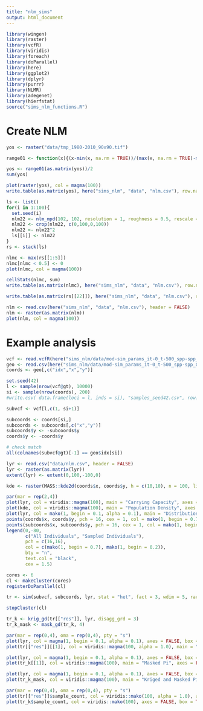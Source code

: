 ```yaml
---
title: "nlm_sims"
output: html_document
---
```


 
```r
library(wingen)
library(raster)
library(vcfR)
library(viridis)
library(foreach)
library(doParallel)
library(here)
library(ggplot2)
library(dplyr)
library(purrr)
library(NLMR)
library(adegenet)
library(hierfstat)
source("sims_nlm_functions.R")
```

# Create NLM

```r
yos <- raster("data/tmp_1980-2010_90x90.tif")

range01 <- function(x){(x-min(x, na.rm = TRUE))/(max(x, na.rm = TRUE)-min(x, na.rm = TRUE))}

yos <- range01(as.matrix(yos))/2
sum(yos)

plot(raster(yos), col = magma(100))
write.table(as.matrix(yos), here("sims_nlm", "data", "nlm.csv"), row.names = FALSE, col.names = FALSE, sep = ",")

```

```r
ls <- list()
for(i in 1:100){
  set.seed(i)
  nlm22 <- nlm_mpd(102, 102, resolution = 1, roughness = 0.5, rescale = TRUE, verbose = TRUE)
  nlm22 <- crop(nlm22, c(0,100,0,100))
  nlm22 <- nlm22^2
  ls[[i]] <- nlm22
}
rs <- stack(ls)

nlmc <- max(rs[[1:5]])
nlmc[nlmc < 0.5] <- 0
plot(nlmc, col = magma(100))

cellStats(nlmc, sum)
write.table(as.matrix(nlmc), here("sims_nlm", "data", "nlm.csv"), row.names = FALSE, col.names = FALSE, sep = ",")

write.table(as.matrix(rs[[22]]), here("sims_nlm", "data", "nlm.csv"), row.names = FALSE, col.names = FALSE, sep = ",")
```


```r
nlm <- read.csv(here("sims_nlm", "data", "nlm.csv"), header = FALSE)
nlm <- raster(as.matrix(nlm))
plot(nlm, col = magma(100))
```


# Example analysis
```r
vcf <- read.vcfR(here("sims_nlm/data/mod-sim_params_it-0_t-500_spp-spp_0.vcf"))
geo <- read.csv(here("sims_nlm/data/mod-sim_params_it-0_t-500_spp-spp_0.csv"))
coords <- geo[,c("idx","x","y")]

set.seed(42)
l <- sample(nrow(vcf@gt), 10000)
si <- sample(nrow(coords), 200)
#write.csv( data.frame(loci = l, inds = si), "samples_seed42.csv", row.names = FALSE)

subvcf <- vcf[l,c(1, si+1)]

subcoords <- coords[si,]
subcoords <- subcoords[,c("x","y")]
subcoords$y <- -subcoords$y
coords$y <- -coords$y

# check match
all(colnames(subvcf@gt)[-1] == geo$idx[si])

```

```r
lyr <- read.csv("data/nlm.csv", header = FALSE)
lyr <- raster(as.matrix(lyr))
extent(lyr) <- extent(0,100,-100,0)

kde <- raster(MASS::kde2d(coords$x, coords$y, h = c(10,10), n = 100, lims = c(0,100,-100,0)))

par(mar = rep(2,4))
plot(lyr, col = viridis::magma(100), main = "Carrying Capacity", axes = FALSE, box = FALSE)
plot(kde, col = viridis::magma(100), main = "Population Density", axes = FALSE, box = FALSE)
plot(lyr, col = mako(1, begin = 0.1, alpha = 0.1), main = "Distribution of Individuals", axes = FALSE, box = FALSE, zlim = c(0.01,1), legend = FALSE)
points(coords$x, coords$y, pch = 16, cex = 1, col = mako(1, begin = 0.7, alpha = 0.4), xlab = "", ylab = "")
points(subcoords$x, subcoords$y, pch = 16, cex = 1, col = mako(1, begin = 0.2, alpha = 0.9), xlab = "", ylab = "")
legend(0,-80, 
       c("All Individuals", "Sampled Individuals"), 
       pch = c(16,16), 
       col = c(mako(1, begin = 0.7), mako(1, begin = 0.2)),
       bty = "n",
       text.col = "black",
       cex = 1.5)

```


```r
cores <- 6
cl <- makeCluster(cores)
registerDoParallel(cl)

tr <- sim(subvcf, subcoords, lyr, stat = "het", fact = 3, wdim = 5, rarify = FALSE, parallel = TRUE, nloci = nrow(subvcf@gt))

stopCluster(cl)

tr_k <- krig_gd(tr[["res"]], lyr, disagg_grd = 3)
tr_k_mask <- mask_gd(tr_k, 4)

par(mar = rep(0,4), oma = rep(0,4), pty = "s")
plot(lyr, col = magma(1, begin = 0.1, alpha = 0.1), axes = FALSE, box = FALSE, zlim = c(0.01,1), legend = FALSE)
plot(tr[["res"]][[1]], col = viridis::magma(100, alpha = 1.0), main = "Window Pi", axes = FALSE, box = TRUE, legend = TRUE, add = TRUE)

plot(lyr, col = magma(1, begin = 0.1, alpha = 0.1), axes = FALSE, box = FALSE, zlim = c(0.01,1), legend = FALSE)
plot(tr_k[[1]], col = viridis::magma(100), main = "Masked Pi", axes = FALSE, box = TRUE, legend = FALSE, add = TRUE)

plot(lyr, col = magma(1, begin = 0.1, alpha = 0.1), axes = FALSE, box = FALSE, zlim = c(0.01,1), legend = FALSE)
plot(tr_k_mask, col = viridis::magma(100), main = "Kriged and Masked Pi", axes = FALSE, box = TRUE, legend = FALSE, add = TRUE)

par(mar = rep(0,4), oma = rep(0,4), pty = "s")
plot(tr[["res"]]$sample_count, col = viridis::mako(100, alpha = 1.0), axes = FALSE, box = TRUE, legend = TRUE)
plot(tr_k$sample_count, col = viridis::mako(100), axes = FALSE, box = TRUE, legend = FALSE)

```


